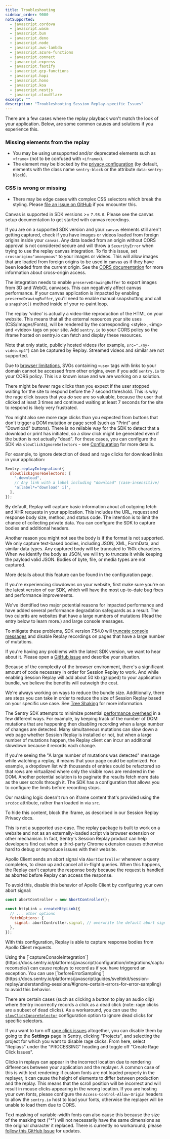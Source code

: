 ```yaml
---
title: Troubleshooting
sidebar_order: 9000
notSupported:
  - javascript.cordova
  - javascript.wasm
  - javascript.bun
  - javascript.deno
  - javascript.node
  - javascript.aws-lambda
  - javascript.azure-functions
  - javascript.connect
  - javascript.express
  - javascript.fastify
  - javascript.gcp-functions
  - javascript.hapi
  - javascript.hono
  - javascript.koa
  - javascript.nestjs
  - javascript.cloudflare
excerpt: ""
description: "Troubleshooting Session Replay-specific Issues"
---
```


<Expandable title="Replay doesn't match my application" permalink>

There are a few cases where the replay playback won't match the look of your application. Below, are some common causes and solutions if you experience this.

### Missing elements from the replay

- You may be using unsupported and/or deprecated elements such as `<frame>` (not to be confused with `<iframe>`).
- The element may be blocked by the [privacy configuration](/platforms/javascript/session-replay/privacy/#blocking) (by default, elements with the class name `sentry-block` or the attribute `data-sentry-block`).

### CSS is wrong or missing

- There may be edge cases with complex CSS selectors which break the styling. Please [file an issue on GitHub](https://github.com/getsentry/sentry-javascript/issues) if you encounter this.

</Expandable>

<Expandable title="My `canvas` elements aren't getting captured" permalink>

Canvas is supported in SDK versions >= `7.98.0`. Please see the <PlatformLink to="/session-replay/#canvas-recording">canvas setup documentation</PlatformLink> to get started with canvas recordings.

If you are on a supported SDK version and your `canvas` elements still aren't getting captured, check if you have images or videos loaded from foreign origins inside your `canvas`. Any data loaded from an origin without CORS approval is not considered secure and will throw a `SecurityError` when trying to use the replay canvas integration. To fix this issue, set `crossorigin="anonymous"` to your images or videos. This will allow images that are loaded from foreign origins to be used in `canvas` as if they have been loaded from the current origin. See the [CORS documentation](https://developer.mozilla.org/en-US/docs/Web/HTML/CORS_enabled_image#security_and_tainted_canvases) for more information about cross-origin access.

</Expandable>

<Expandable title="Replay is slowing down my `canvas`" permalink>

The integration needs to enable `preserveDrawingBuffer` to export images from 3D and WebGL canvases. This can negatively affect canvas performance. If your canvas application is impacted by enabling `preserveDrawingBuffer`, you'll need to <PlatformLink to="/session-replay/#canvas-recording-performance">enable manual snapshotting</PlatformLink> and call a `snapshot()` method inside of your re-paint loop.

</Expandable>

<Expandable title="My custom CSS/images/fonts/media aren't appearing when I view the Replay" permalink>

The replay 'video' is actually a video-like reproduction of the HTML on your website. This means that all the external resources your site uses (CSS/Images/Fonts), will be rendered by the corresponding &lt;style&gt;, &lt;img&gt; and &lt;video&gt; tags on your site. Add `sentry.io` to your CORS policy so the iframe hosted on sentry.io can fetch and display these resources.

Note that only static, publicly hosted videos (for example, `src="./my-video.mp4"`) can be captured by Replay. Streamed videos and similar are not supported.

<Alert>

Due to [browser limitations](https://developer.mozilla.org/en-US/docs/Web/SVG/Element/use), SVGs containing `<use>` tags with links to your domain cannot be accessed from other origins, even if you add `sentry.io` to your CORS policy. This is a known issue and we are working on a solution.

</Alert>
</Expandable>

<Expandable title="Why am I seeing too many or too few rage clicks?" permalink>

There might be fewer rage clicks than you expect if the user stopped waiting for the site to respond before the 7 second threshold. This is why the rage click issues that you _do_ see are so valuable, because the user that clicked at least 3 times and continued waiting at least 7 seconds for the site to respond is likely very frustrated.

You might also see more rage clicks than you expected from buttons that don't trigger a DOM mutation or page scroll (such as "Print" and "Download" buttons). There is no reliable way for the SDK to detect that a download or print has initiated, so a slow click might be generated even if the button is not actually "dead". For these cases, you can configure the SDK via `slowClickIgnoreSelectors` - see [Configuration](/platforms/javascript/session-replay/configuration/) for more details.

For example, to ignore detection of dead and rage clicks for download links in your application:

```javascript
Sentry.replayIntegration({
  slowClickIgnoreSelectors: [
    ".download",
    // Any link with a label including "download" (case-insensitive)
    'a[label*="download" i]',
  ],
});
```

</Expandable>

<Expandable title="Why can't I see the full HTTP request body or all the headers?" permalink>

By default, Replay will capture basic information about all outgoing fetch and XHR requests in your application. This includes the URL, request and response body size, method, and status code.
The intention is to limit the chance of collecting private data. You can <PlatformLink to="/session-replay/configuration/">configure the SDK to capture bodies and additional headers</PlatformLink>.

Another reason you might not see the body is if the format is not supported. We only capture text-based bodies, including JSON, XML, FormData, and similar data types. Any captured body will be truncated to 150k characters. When we identify the body as JSON, we will try to truncate it while keeping the payload valid JSON. Bodies of byte, file, or media types are not captured.

More details about this feature can be found in the <PlatformLink to="/session-replay/configuration/">configuration page</PlatformLink>.

</Expandable>

<Expandable title="The SDK is slowing down my website." permalink>

If you're experiencing slowdowns on your website, first make sure you're on the latest version of our SDK, which will have the most up-to-date bug fixes and performance improvements.

We've identified two major potential reasons for impacted performance and have added several performance degradation safeguards as a result. The two culprits are websites that have a large numbers of mutations (Read the entry below to learn more.) and large console messages.

To mitigate these problems, SDK version 7.54.0 will [truncate console messages](https://github.com/getsentry/sentry-javascript/pull/7917) and disable Replay recordings on pages that have a large number of mutations.

If you're having any problems with the latest SDK version, we want to hear about it. Please open a [GitHub issue](https://github.com/getsentry/sentry-javascript/issues/new?assignees=&labels=Type%3A+Bug&projects=&template=bug.yml) and describe your situation.

</Expandable>

<Expandable title="Using Session Replay increases the bundle size of my application." permalink>

Because of the complexity of the browser environment, there's a significant amount of code necessary in order for Session Replay to work. And while enabling Session Replay will add about 50 kb (gzipped) to your application bundle, we believe the benefits will outweigh the cost.

We're always working on ways to reduce the bundle size. Additionally, there are steps you can take in order to reduce the size of Session Replay based on your specific use case. See [Tree Shaking](../../configuration/tree-shaking/) for more information.

</Expandable>

<Expandable title='I see the message: "A large number of mutations was detected (N). This can slow down the Replay SDK and impact your customers."' permalink>

The Sentry SDK attempts to minimize potential [performance overhead](/product/explore/session-replay/performance-overhead/#how-is-session-replay-optimized) in a few different ways. For example, by keeping track of the number of DOM mutations that are happening then disabling recording when a large number of changes are detected. Many simultaneous mutations can slow down a web page whether Session Replay is installed or not, but when a large number of mutations happen, the Replay client can incur an additional slowdown because it records each change.

If you're seeing the "A large number of mutations was detected" message while watching a replay, it means that your page could be optimized. For example, a dropdown list with thousands of entries could be refactored so that rows are virtualized where only the visible rows are rendered in the DOM. Another potential solution is to paginate the results fetch more data as the user scrolls through it. The SDK has a <PlatformLink to="/session-replay/configuration/#mutation-limits">configuration</PlatformLink> that allows you to configure the limits before recording stops.

</Expandable>

<Expandable title="Text in the iframe isn't masked" permalink>

Our masking logic doesn't run on iframe content that's provided using the `srcdoc` attribute, rather than loaded in via `src`.

To hide this content, block the iframe, as described in our Session Replay <PlatformLink to="/session-replay/privacy/#blocking">Privacy</PlatformLink> docs.

</Expandable>

<Expandable title="Replay on my browser extension doesn't work" permalink>

This is not a supported use-case. The replay package is built to work on a website and not as an externally-loaded script via browser extension or other mechanism. In fact, Sentry's Session Replay product can help developers find out when a third-party Chrome extension causes otherwise hard to debug or reproduce issues with their website.

</Expandable>

<Expandable title="Response data for Apollo GraphQL Client network requests is not captured" permalink>

Apollo Client sends an abort signal via `AbortController` whenever a query completes, to clean up and cancel all in-flight queries.
When this happens, the Replay can't capture the response body because the request is handled as aborted before Replay can access the response.

To avoid this, disable this behavior of Apollo Client by configuring your own abort signal:

```javascript
const abortController = new AbortController();

const httpLink = createHttpLink({
  // ... other options
  fetchOptions: {
    signal: abortController.signal, // overwrite the default abort signal
  },
});
```

With this configuration, Replay is able to capture response bodies from Apollo Client requests.

</Expandable>

<Expandable title="`console` calls are triggering replays to record" permalink>
  Using the
  [`captureConsoleIntegration`](https://docs.sentry.io/platforms/javascript/configuration/integrations/captureconsole/)
  can cause replays to record as if you have triggered an exception. You can use
  [`beforeErrorSampling`](https://docs.sentry.io/platforms/javascript/guides/sveltekit/session-replay/understanding-sessions/#ignore-certain-errors-for-error-sampling)
  to avoid this behavior.
</Expandable>

<Expandable title="Clicks are incorrectly resulting in a dead or rage click" permalink>

There are certain cases (such as clicking a button to play an audio clip) where Sentry incorrectly records a click as a dead click (note: rage clicks are a subset of dead clicks). As a workaround, you can use the [`slowClickIgnoreSelector`](/platforms/javascript/session-replay/configuration/#general-integration-configuration) configuration option to ignore dead clicks for specific selectors.

If you want to turn off [rage click issues](/product/issues/issue-details/replay-issues/) altogether, you can disable them by going to the **Settings** page in Sentry, clicking "Projects", and selecting the project for which you want to disable rage clicks. From here, select "Replays" under the "PROCESSING" heading and toggle off "Create Rage Click Issues".

</Expandable>

<Expandable title="Clicks appear in the wrong location" permalink>

Clicks in replays can appear in the incorrect location due to rendering differences between your application and the replayer. A common case of this is with text rendering: if custom fonts are not loaded properly in the replayer, it can cause the height of elements to differ between production and the replay. This means that the scroll position will be incorrect and will result in mouse clicks appearing in the wrong location. If you are hosting your own fonts, please configure the `Access-Control-Allow-Origin` headers to allow the `sentry.io` host to load your fonts, otherwise the replayer will be unable to load them due to CORS.

Text masking of variable-width fonts can also cause this because the size of the masking text ("*") will not necessarily have the same dimensions as the original character it replaced. There is currently no workaround; please [follow this GitHub Issue](https://github.com/getsentry/sentry-javascript/issues/15449) for updates.
</Expandable>

